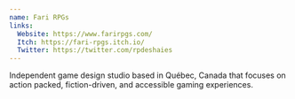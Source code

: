 ```yaml
---
name: Fari RPGs
links: 
  Website: https://www.farirpgs.com/
  Itch: https://fari-rpgs.itch.io/
  Twitter: https://twitter.com/rpdeshaies
---
```


Independent game design studio based in Québec, Canada that focuses on action packed, fiction-driven, and accessible gaming experiences.